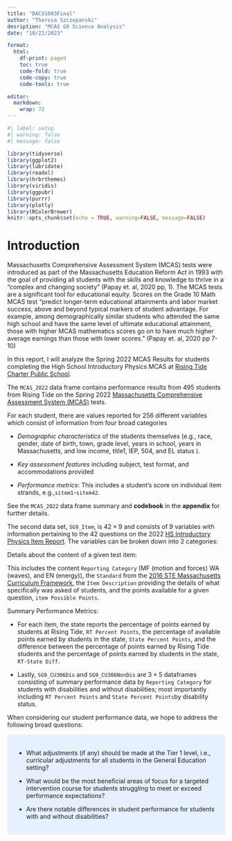 ```yaml
---
title: "DACSS603Final"
author: "Theresa Szczepanski"
desription: "MCAS G9 Science Analysis"
date: "10/22/2023"

format:
  html:
    df-print: paged
    toc: true
    code-fold: true
    code-copy: true
    code-tools: true

editor: 
  markdown: 
    wrap: 72
---
```




```r
#| label: setup
#| warning: false
#| message: false

library(tidyverse)
library(ggplot2)
library(lubridate)
library(readxl)
library(hrbrthemes)
library(viridis)
library(ggpubr)
library(purrr)
library(plotly)
library(RColorBrewer)
knitr::opts_chunk$set(echo = TRUE, warning=FALSE, message=FALSE)
```


# Introduction

Massachusetts Comprehensive Assessment System (MCAS) tests were
introduced as part of the Massachusetts Education Reform Act in 1993
with the goal of providing all students with the skills and knowledge to
thrive in a "complex and changing society" (Papay et. al, 2020 pp, 1).
The MCAS tests are a significant tool for educational equity. Scores on
the Grade 10 Math MCAS test "predict longer-term educational attainments
and labor market success, above and beyond typical markers of student
advantage. For example, among demographically similar students who
attended the same high school and have the same level of ultimate
educational attainment, those with higher MCAS mathematics scores go on
to have much higher average earnings than those with lower scores."
(Papay et. al, 2020 pp 7-10)

In this report, I will analyze the Spring 2022 MCAS Results for students
completing the High School Introductory Physics MCAS at [Rising Tide
Charter Public School](https://risingtide.org/).

The `MCAS_2022` data frame contains performance results from 495
students from Rising Tide on the Spring 2022 [Massachusetts
Comprehensive Assessment System
(MCAS)](https://www.doe.mass.edu/mcas/default.html) tests.

For each student, there are values reported for 256 different variables
which consist of information from four broad categories

-   *Demographic characteristics* of the students themselves (e.g.,
    race, gender, date of birth, town, grade level, years in school,
    years in Massachusetts, and low income, title1, IEP, 504, and EL
    status ).

-   *Key assessment features* including subject, test format, and
    accommodations provided

-   *Performance metrics*: This includes a student's score on individual
    item strands, e.g.,`sitem1`-`sitem42`.

See the `MCAS_2022` data frame summary and **codebook** in the
**appendix** for further details.

The second data set, `SG9_Item`, is $42 \times 9$ and consists of 9
variables with information pertaining to the 42 questions on the 2022
[HS Introductory Physics Item
Report](https://profiles.doe.mass.edu/mcas/mcasitems2.aspx?grade=HS&subjectcode=PHY&linkid=23&orgcode=04830000&fycode=2022&orgtypecode=5&).
The variables can be broken down into 2 categories:

Details about the content of a given test item:

This includes the content `Reporting Category` (MF (motion and forces)
WA (waves), and EN (energy)), the `Standard` from the [2016 STE
Massachusetts Curriculum
Framework](https://www.doe.mass.edu/frameworks/scitech/2016-04.pdf), the
`Item Description` providing the details of what specifically was asked
of students, and the points available for a given question,
`item Possible Points`.

Summary Performance Metrics:

-   For each item, the state reports the percentage of points earned by
    students at Rising Tide, `RT Percent Points`, the percentage of
    available points earned by students in the state,
    `State Percent Points`, and the difference between the percentage of
    points earned by Rising Tide students and the percentage of points
    earned by students in the state, `RT-State Diff`.

-   Lastly, `SG9_CU306Dis` and `SG9_CU306NonDis` are $3 \times 5$
    dataframes consisting of summary performance data by
    `Reporting Category` for students with disabilities and without
    disabilities; most importantly including `RT Percent Points` and
    `State Percent Points`by disability status.

When considering our student performance data, we hope to address the
following broad questions:

```{=html}
<style>
div.blue { background-color:#e6f0ff; border-radius: 5px; padding: 20px;}
</style>
```
::: blue
-   What adjustments (if any) should be made at the Tier 1 level, i.e.,
    curricular adjustments for all students in the General Education
    setting?

-   What would be the most beneficial areas of focus for a targeted
    intervention course for students struggling to meet or exceed
    performance expectations?

-   Are there notable differences in student performance for students
    with and without disabilities?
:::
